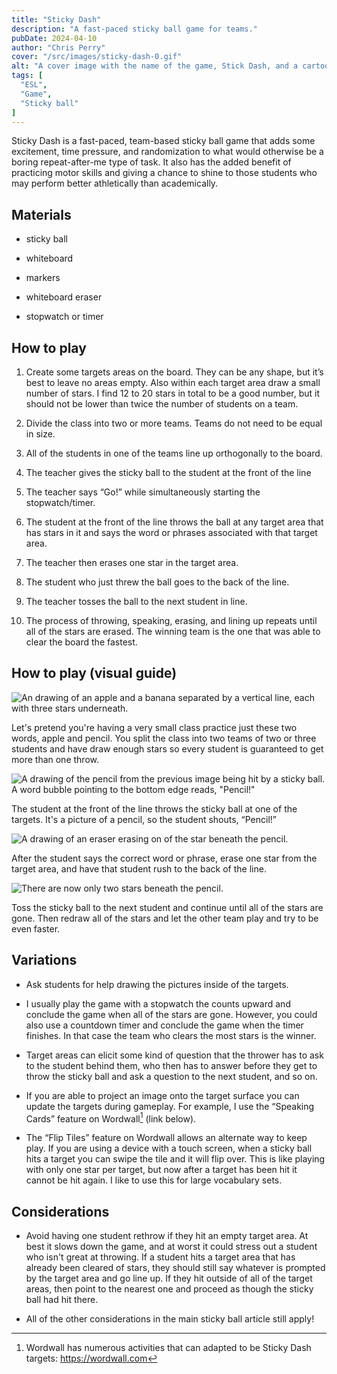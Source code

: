 ```yaml
---
title: "Sticky Dash"
description: "A fast-paced sticky ball game for teams."
pubDate: 2024-04-10
author: "Chris Perry"
cover: "/src/images/sticky-dash-0.gif"
alt: "A cover image with the name of the game, Stick Dash, and a cartoon being hit by a sticky ball."
tags: [
  "ESL",
  "Game",
  "Sticky ball"
]
---
```


Sticky Dash is a fast-paced, team-based sticky ball game that adds some excitement, time pressure, and randomization to what would otherwise be a boring repeat-after-me type of task. It also has the added benefit of practicing motor skills and giving a chance to shine to those students who may perform better athletically than academically.

## Materials

* sticky ball

* whiteboard

* markers

* whiteboard eraser

* stopwatch or timer

## How to play

1. Create some targets areas on the board. They can be any shape, but it’s best to leave no areas empty. Also within each target area draw a small number of stars. I find 12 to 20 stars in total to be a good number, but it should not be lower than twice the number of students on a team.

1. Divide the class into two or more teams. Teams do not need to be equal in size.

1. All of the students in one of the teams line up orthogonally to the board.

1. The teacher gives the sticky ball to the student at the front of the line

1. The teacher says “Go!” while simultaneously starting the stopwatch/timer.

1. The student at the front of the line throws the ball at any target area that has stars in it and says the word or phrases associated with that target area.

1. The teacher then erases one star in the target area.

1. The student who just threw the ball goes to the back of the line.

1. The teacher tosses the ball to the next student in line.

1. The process of throwing, speaking, erasing, and lining up repeats until all of the stars are erased. The winning team is the one that was able to clear the board the fastest.

## How to play (visual guide)

![An drawing of an apple and a banana separated by a vertical line, each with three stars underneath.](/src/images/sticky-dash-1.gif)

Let's pretend you're having a very small class practice just these two words, apple and pencil. You split the class into two teams of two or three students and have draw enough stars so every student is guaranteed to get more than one throw.

![A drawing of the pencil from the previous image being hit by a sticky ball. A word bubble pointing to the bottom edge reads, "Pencil!"](/src/images/sticky-dash-2.gif)

The student at the front of the line throws the sticky ball at one of the targets. It's a picture of a pencil, so the student shouts, “Pencil!”

![A drawing of an eraser erasing on of the star beneath the pencil.](/src/images/sticky-dash-3.gif)

After the student says the correct word or phrase, erase one star from the target area, and have that student rush to the back of the line.

![There are now only two stars beneath the pencil.](/src/images/sticky-dash-4.gif)

Toss the sticky ball to the next student and continue until all of the stars are gone. Then redraw all of the stars and let the other team play and try to be even faster.

## Variations

* Ask students for help drawing the pictures inside of the targets.

* I usually play the game with a stopwatch the counts upward and conclude the game when all of the stars are gone. However, you could also use a countdown timer and conclude the game when the timer finishes. In that case the team who clears the most stars is the winner.

* Target areas can elicit some kind of question that the thrower has to ask to the student behind them, who then has to answer before they get to throw the sticky ball and ask a question to the next student, and so on.

* If you are able to project an image onto the target surface you can update the targets during gameplay. For example, I use the “Speaking Cards” feature on Wordwall[^wordwall] (link below).

  [^wordwall]: Wordwall has numerous activities that can adapted to be Sticky Dash targets: https://wordwall.com

* The “Flip Tiles” feature on Wordwall allows an alternate way to keep play. If you are using a device with a touch screen, when a sticky ball hits a target you can swipe the tile and it will flip over. This is like playing with only one star per target, but now after a target has been hit it cannot be hit again. I like to use this for large vocabulary sets.

## Considerations

* Avoid having one student rethrow if they hit an empty target area. At best it slows down the game, and at worst it could stress out a student who isn't great at throwing. If a student hits a target area that has already been cleared of stars, they should still say whatever is prompted by the target area and go line up. If they hit outside of all of the target areas, then point to the nearest one and proceed as though the sticky ball had hit there.

* All of the other considerations in the main sticky ball article still apply!
